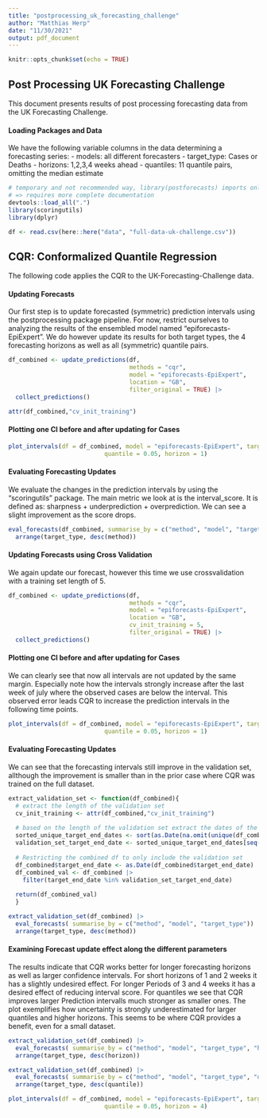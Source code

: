 ```yaml
---
title: "postprocessing_uk_forecasting_challenge"
author: "Matthias Herp"
date: "11/30/2021"
output: pdf_document
---
```


```r
knitr::opts_chunk$set(echo = TRUE)
```

## Post Processing UK Forecasting Challenge

This document presents results of post processing forecasting data from the UK Forecasting Challenge. 

#### Loading Packages and Data

We have the following variable columns in the data determining a forecasting series:
- models: all different forecasters
- target_type: Cases or Deaths
- horizons: 1,2,3,4 weeks ahead
- quantiles: 11 quantile pairs, omitting the median estimate

```r
# temporary and not recommended way, library(postforecasts) imports only functions with @export tag
# => requires more complete documentation
devtools::load_all(".")
library(scoringutils)
library(dplyr)

df <- read.csv(here::here("data", "full-data-uk-challenge.csv"))
```

## CQR: Conformalized Quantile Regression

The following code applies the CQR to the UK-Forecasting-Challenge data.

#### Updating Forecasts

Our first step is to update forecasted (symmetric) prediction intervals using the postprocessing package pipeline. For now, restrict ourselves to analyzing the results of the ensembled model named "epiforecasts-EpiExpert". We do however update its results for both target types, the 4 forecasting horizons as well as all (symmetric) quantile pairs. 

```r
df_combined <- update_predictions(df, 
                                  methods = "cqr", 
                                  model = "epiforecasts-EpiExpert", 
                                  location = "GB",
                                  filter_original = TRUE) |>
  collect_predictions() 

```

```r
attr(df_combined,"cv_init_training")
```


#### Plotting one CI before and after updating for Cases

```r
plot_intervals(df = df_combined, model = "epiforecasts-EpiExpert", target_type = "Cases",
                           quantile = 0.05, horizon = 1)
```

#### Evaluating Forecasting Updates

We evaluate the changes in the prediction intervals by using the "scoringutils" package. The main metric we look at is the interval_score. It is defined as: sharpness + underprediction + overprediction. We can see a slight improvement as the score drops.

```r
eval_forecasts(df_combined, summarise_by = c("method", "model", "target_type")) |>
  arrange(target_type, desc(method))
```


#### Updating Forecasts using Cross Validation

We again update our forecast, however this time we use crossvalidation with a training set length of 5.

```r
df_combined <- update_predictions(df, 
                                  methods = "cqr", 
                                  model = "epiforecasts-EpiExpert", 
                                  location = "GB",
                                  cv_init_training = 5,
                                  filter_original = TRUE) |>
  collect_predictions() 
```


#### Plotting one CI before and after updating for Cases

We can clearly see that now all intervals are not updated by the same margin. Especially note how the intervals strongly increase after the last week of july where the observed cases are below the interval. This observed error leads CQR to increase the prediction intervals in the following time points.

```r
plot_intervals(df = df_combined, model = "epiforecasts-EpiExpert", target_type = "Cases",
                           quantile = 0.05, horizon = 1)
```

#### Evaluating Forecasting Updates

We can see that the forecasting intervals still improve in the validation set, allthough the improvement is smaller than in the prior case where CQR was trained on the full dataset.

```r
extract_validation_set <- function(df_combined){
  # extract the length of the validation set
  cv_init_training <- attr(df_combined,"cv_init_training")
  
  # based on the length of the validation set extract the dates of the validation set
  sorted_unique_target_end_dates <- sort(as.Date(na.omit(unique(df_combined$target_end_date))))
  validation_set_target_end_date <- sorted_unique_target_end_dates[seq(cv_init_training+1,length(sorted_unique_target_end_dates))]
  
  # Restricting the combined df to only include the validation set
  df_combined$target_end_date <- as.Date(df_combined$target_end_date)
  df_combined_val <- df_combined |>
    filter(target_end_date %in% validation_set_target_end_date) 
  
  return(df_combined_val)
  }

extract_validation_set(df_combined) |>
  eval_forecasts( summarise_by = c("method", "model", "target_type")) |>
  arrange(target_type, desc(method))
```


#### Examining Forecast update effect along the different parameters

The results indicate that CQR works better for longer forecasting horizons as well as larger confidence intervals. For short horizons of 1 and 2 weeks it has a slightly undesired effect. For longer Periods of 3 and 4 weeks it has a desired effect of reducing interval score. For quantiles we see that CQR improves larger Prediction intervalls much stronger as smaller ones.
The plot exemplifies how uncertainty is strongly underestimated for larger quantiles and higher horizons. This seems to be where CQR provides a benefit, even for a small dataset.

```r
extract_validation_set(df_combined) |>
  eval_forecasts( summarise_by = c("method", "model", "target_type", "horizon")) |>
  arrange(target_type, desc(horizon))
```

```r
extract_validation_set(df_combined) |>
  eval_forecasts( summarise_by = c("method", "model", "target_type", "quantile")) |>
  arrange(target_type, desc(quantile))
```

```r
plot_intervals(df = df_combined, model = "epiforecasts-EpiExpert", target_type = "Cases",
                           quantile = 0.05, horizon = 4)
```